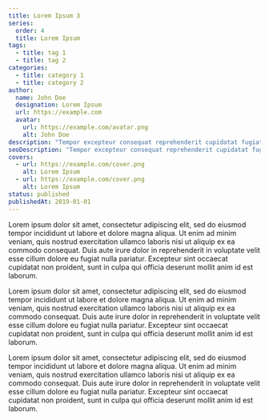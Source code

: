 ```yaml
---
title: Lorem Ipsum 3
series:
  order: 4
  title: Lorem Ipsum
tags:
  - title: tag 1
  - title: tag 2
categories:
  - title: category 1
  - title: category 2
author:
  name: John Doe
  designation: Lorem Ipsum
  url: https://example.com
  avatar:
    url: https://example.com/avatar.png
    alt: John Doe
description: "Tempor excepteur consequat reprehenderit cupidatat fugiat."
seoDescription: "Tempor excepteur consequat reprehenderit cupidatat fugiat."
covers:
  - url: https://example.com/cover.png
    alt: Lorem Ipsum
  - url: https://example.com/cover.png
    alt: Lorem Ipsum
status: published
publishedAt: 2019-01-01
---
```


Lorem ipsum dolor sit amet, consectetur adipiscing elit, sed do eiusmod tempor incididunt ut labore et dolore magna aliqua. Ut enim ad minim veniam, quis nostrud exercitation ullamco laboris nisi ut aliquip ex ea commodo consequat. Duis aute irure dolor in reprehenderit in voluptate velit esse cillum dolore eu fugiat nulla pariatur. Excepteur sint occaecat cupidatat non proident, sunt in culpa qui officia deserunt mollit anim id est laborum.

Lorem ipsum dolor sit amet, consectetur adipiscing elit, sed do eiusmod tempor incididunt ut labore et dolore magna aliqua. Ut enim ad minim veniam, quis nostrud exercitation ullamco laboris nisi ut aliquip ex ea commodo consequat. Duis aute irure dolor in reprehenderit in voluptate velit esse cillum dolore eu fugiat nulla pariatur. Excepteur sint occaecat cupidatat non proident, sunt in culpa qui officia deserunt mollit anim id est laborum.

Lorem ipsum dolor sit amet, consectetur adipiscing elit, sed do eiusmod tempor incididunt ut labore et dolore magna aliqua. Ut enim ad minim veniam, quis nostrud exercitation ullamco laboris nisi ut aliquip ex ea commodo consequat. Duis aute irure dolor in reprehenderit in voluptate velit esse cillum dolore eu fugiat nulla pariatur. Excepteur sint occaecat cupidatat non proident, sunt in culpa qui officia deserunt mollit anim id est laborum.
